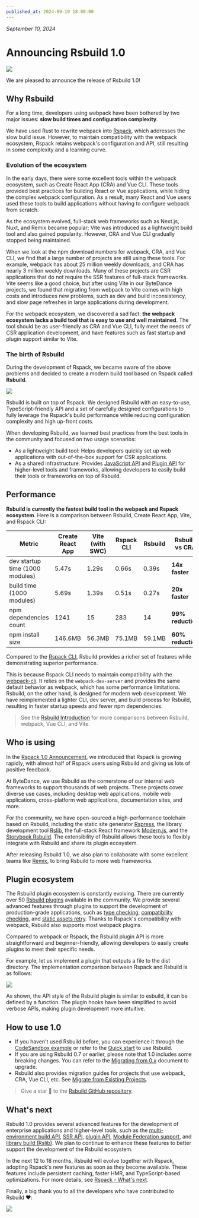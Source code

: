 ```yaml
---
published_at: 2024-09-10 18:00:00
---
```


_September 10, 2024_

# Announcing Rsbuild 1.0

![](https://assets.rspack.rs/rsbuild/assets/rsbuild-1-0-banner.png)

We are pleased to announce the release of Rsbuild 1.0!

## Why Rsbuild

For a long time, developers using webpack have been bothered by two major issues: **slow build times and configuration complexity**.

We have used Rust to rewrite webpack into [Rspack](https://github.com/web-infra-dev/rspack), which addresses the slow build issue. However, to maintain compatibility with the webpack ecosystem, Rspack retains webpack's configuration and API, still resulting in some complexity and a learning curve.

### Evolution of the ecosystem

In the early days, there were some excellent tools within the webpack ecosystem, such as Create React App (CRA) and Vue CLI. These tools provided best practices for building React or Vue applications, while hiding the complex webpack configuration. As a result, many React and Vue users used these tools to build applications without having to configure webpack from scratch.

As the ecosystem evolved, full-stack web frameworks such as Next.js, Nuxt, and Remix became popular; Vite was introduced as a lightweight build tool and also gained popularity. However, CRA and Vue CLI gradually stopped being maintained.

When we look at the npm download numbers for webpack, CRA, and Vue CLI, we find that a large number of projects are still using these tools. For example, webpack has about 25 million weekly downloads, and CRA has nearly 3 million weekly downloads. Many of these projects are CSR applications that do not require the SSR features of full-stack frameworks. Vite seems like a good choice, but after using Vite in our ByteDance projects, we found that migrating from webpack to Vite comes with high costs and introduces new problems, such as dev and build inconsistency, and slow page refreshes in large applications during development.

For the webpack ecosystem, we discovered a sad fact: **the webpack ecosystem lacks a build tool that is easy to use and well maintained**. The tool should be as user-friendly as CRA and Vue CLI, fully meet the needs of CSR application development, and have features such as fast startup and plugin support similar to Vite.

### The birth of Rsbuild

During the development of Rspack, we became aware of the above problems and decided to create a modern build tool based on Rspack called **Rsbuild**.

![](https://assets.rspack.rs/rsbuild/assets/rsbuild-1-0-build-tools.png)

Rsbuild is built on top of Rspack. We designed Rsbuild with an easy-to-use, TypeScript-friendly API and a set of carefully designed configurations to fully leverage the Rspack's build performance while reducing configuration complexity and high up-front costs.

When developing Rsbuild, we learned best practices from the best tools in the community and focused on two usage scenarios:

- As a lightweight build tool: Helps developers quickly set up web applications with out-of-the-box support for CSR applications.
- As a shared infrastructure: Provides [JavaScript API](/api/start/) and [Plugin API](/plugins/dev/) for higher-level tools and frameworks, allowing developers to easily build their tools or frameworks on top of Rsbuild.

## Performance

**Rsbuild is currently the fastest build tool in the webpack and Rspack ecosystem**. Here is a comparison between Rsbuild, Create React App, Vite, and Rspack CLI:

| Metric                          | Create React App | Vite (with SWC) | Rspack CLI | Rsbuild | Rsbuild vs CRA    |
| ------------------------------- | ---------------- | --------------- | ---------- | ------- | ----------------- |
| dev startup time (1000 modules) | 5.47s            | 1.29s           | 0.66s      | 0.39s   | **14x faster**    |
| build time (1000 modules)       | 5.69s            | 1.39s           | 0.51s      | 0.27s   | **20x faster**    |
| npm dependencies count          | 1241             | 15              | 283        | 14      | **99% reduction** |
| npm install size                | 146.6MB          | 56.3MB          | 75.1MB     | 59.1MB  | **60% reduction** |

Compared to the [Rspack CLI](https://npmjs.com/package/@rspack/cli), Rsbuild provides a richer set of features while demonstrating superior performance.

This is because Rspack CLI needs to maintain compatibility with the [webpack-cli](https://npmjs.com/package/webpack-cli). It relies on the `webpack-dev-server` and provides the same default behavior as webpack, which has some performance limitations. Rsbuild, on the other hand, is designed for modern web development. We have reimplemented a lighter CLI, dev server, and build process for Rsbuild, resulting in faster startup speeds and fewer npm dependencies.

> See the [Rsbuild Introduction](/guide/start/index) for more comparisons between Rsbuild, webpack, Vue CLI, and Vite.

## Who is using

In the [Rspack 1.0 Announcement](https://rspack.rs/blog/announcing-1-0), we introduced that Rspack is growing rapidly, with almost half of Rspack users using Rsbuild and giving us lots of positive feedback.

At ByteDance, we use Rsbuild as the cornerstone of our internal web frameworks to support thousands of web projects. These projects cover diverse use cases, including desktop web applications, mobile web applications, cross-platform web applications, documentation sites, and more.

For the community, we have open-sourced a high-performance toolchain based on Rsbuild, including the static site generator [Rspress](https://github.com/web-infra-dev/rspress), the library development tool [Rslib](https://github.com/web-infra-dev/rslib), the full-stack React framework [Modern.js](https://github.com/web-infra-dev/modern.js), and the [Storybook Rsbuild](https://github.com/rspack-contrib/storybook-rsbuild). The extensibility of Rsbuild allows these tools to flexibly integrate with Rsbuild and share its plugin ecosystem.

After releasing Rsbuild 1.0, we also plan to collaborate with some excellent teams like [Remix](https://github.com/remix-run/remix), to bring Rsbuild to more web frameworks.

## Plugin ecosystem

The Rsbuild plugin ecosystem is constantly evolving. There are currently over 50 [Rsbuild plugins](https://github.com/web-infra-dev/awesome-rstack?tab=readme-ov-file#rsbuild-plugins) available in the community. We provide several advanced features through plugins to support the development of production-grade applications, such as [type checking](https://github.com/rspack-contrib/rsbuild-plugin-type-check), [compatibility checking](https://github.com/rspack-contrib/rsbuild-plugin-check-syntax), and [static assets retry](https://github.com/rspack-contrib/rsbuild-plugin-assets-retry). Thanks to Rspack's compatibility with webpack, Rsbuild also supports most webpack plugins.

Compared to webpack or Rspack, the Rsbuild plugin API is more straightforward and beginner-friendly, allowing developers to easily create plugins to meet their specific needs.

For example, let us implement a plugin that outputs a file to the dist directory. The implementation comparison between Rspack and Rsbuild is as follows:

![](https://assets.rspack.rs/rsbuild/assets/rsbuild-1-0-plugin-compare.png)

As shown, the API style of the Rsbuild plugin is similar to esbuild, it can be defined by a function. The plugin hooks have been simplified to avoid verbose APIs, making plugin development more intuitive.

## How to use 1.0

- If you haven't used Rsbuild before, you can experience it through the [CodeSandbox example](https://codesandbox.io/p/github/rspack-contrib/rsbuild-codesandbox-example) or refer to the [Quick start](/guide/start/quick-start) to use Rsbuild.
- If you are using Rsbuild 0.7 or earlier, please note that 1.0 includes some breaking changes. You can refer to the [Migrating from 0.x](/guide/migration/rsbuild-0-x) document to upgrade.
- Rsbuild also provides migration guides for projects that use webpack, CRA, Vue CLI, etc. See [Migrate from Existing Projects](/guide/start/quick-start#migrate-from-existing-projects).

> Give a star 🌟 to the [Rsbuild GitHub repository](https://github.com/web-infra-dev/rsbuild).

## What's next

Rsbuild 1.0 provides several advanced features for the development of enterprise applications and higher-level tools, such as the [multi-environment build API](/guide/advanced/environments), [SSR API](/guide/advanced/ssr), [plugin API](/plugins/dev/), [Module Federation support](/guide/advanced/module-federation), and [library build (Rslib)](https://github.com/web-infra-dev/rslib). We plan to continue to enhance these features to better support the development of the Rsbuild ecosystem.

In the next 12 to 18 months, Rsbuild will evolve together with Rspack, adopting Rspack's new features as soon as they become available. These features include persistent caching, faster HMR, and TypeScript-based optimizations. For more details, see [Rspack - What's next](https://rspack.rs/blog/announcing-1-0#whats-next).

Finally, a big thank you to all the developers who have contributed to Rsbuild ❤️:

![](https://assets.rspack.rs/rsbuild/assets/rsbuild-1-0-contributors.png)
